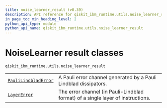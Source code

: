 ```yaml
---
title: noise_learner_result (v0.39)
description: API reference for qiskit_ibm_runtime.utils.noise_learner_result in qiskit-ibm-runtime v0.39
in_page_toc_min_heading_level: 2
python_api_type: module
python_api_name: qiskit_ibm_runtime.utils.noise_learner_result
---
```


<span id="noiselearner-result-classes-qiskit-ibm-runtime-utils-noise-learner-result" />

<span id="module-qiskit_ibm_runtime.utils.noise_learner_result" />

# NoiseLearner result classes

`qiskit_ibm_runtime.utils.noise_learner_result`

|                                                                                                                                            |                                                                                 |
| ------------------------------------------------------------------------------------------------------------------------------------------ | ------------------------------------------------------------------------------- |
| [`PauliLindbladError`](utils-noise-learner-result-pauli-lindblad-error "qiskit_ibm_runtime.utils.noise_learner_result.PauliLindbladError") | A Pauli error channel generated by a Pauli Lindblad dissipators.                |
| [`LayerError`](utils-noise-learner-result-layer-error "qiskit_ibm_runtime.utils.noise_learner_result.LayerError")                          | The error channel (in Pauli-Lindblad format) of a single layer of instructions. |


